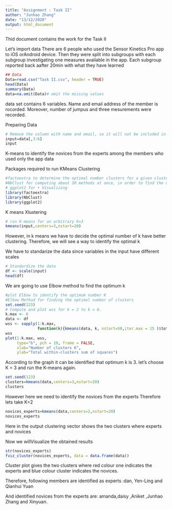 ---
title: "Assignment : Task II"
author: "Junhao Zhang"
date: "13/12/2020"
output: html_document
---

Thid document contains the work for the Task II

Let's import data 
There are 6 people who used the Sensor Kinetics Pro app to iOS orAndroid device.
Then they were split into subgroups with each subgroup investigating one measures available in the app. Each subgroup reported back aafter 20min with what they have learned

```{r}
## Data
Data=read.csv("Task II.csv", header = TRUE)
head(Data)
summary(Data)
data=na.omit(Data)# omit the missing values

```
data set contains 6 variables. Name and email address of the member is rocorded. Moreover, number of jumpus and three mesurements were recorded.


Preparing Data
```{r}
# Remove the column with name and email, so it will not be included in the clustering
input=data[,3:6]
input

```

K-means to identify the novices from the experts among the members who used only the app data

Packages required to run KMeans Clustering
```{r}
#factoextra to determine the optimal number clusters for a given clustering methods and for data visualization.
#NbClust for computing about 30 methods at once, in order to find the optimal number of clusters.
# ggplot2 for •	Visualizing
library(factoextra)
library(NbClust)
library(ggplot2)

```
K means Xlustering
```{r}
# run K-means for an arbitrary K=3
kmeans(input,centers=3,nstart=20)
```
However, in k means we have to decide the optimal number of k have better clustering. Therefore, we will see a way to identify the optimal k

We have to standarize the data since variables in the input have different scales

```{r}
# Standardize the data
df <- scale(input)
head(df)
```
We are going to use Elbow method to find the optimum k

```{r}
#plot Elbow to identify the optimum number K
#Elbow Method for finding the optimal number of clusters
set.seed(123)
# Compute and plot wss for k = 2 to k = 6.
k.max <- 6
data <- df
wss <- sapply(1:k.max, 
              function(k){kmeans(data, k, nstart=50,iter.max = 15 )$tot.withinss})
wss
plot(1:k.max, wss,
     type="b", pch = 19, frame = FALSE, 
     xlab="Number of clusters K",
     ylab="Total within-clusters sum of squares")
```
According to the graph it can be identified that optimum k is 3.
let’s choose K = 3 and run the K-means again.
```{r}
set.seed(123)
clusters=kmeans(data,centers=3,nstart=20)
clusters
```
However here we need to identify the novices from the experts
Therefore lets take K=2
```{r}
novices_experts=kmeans(data,centers=2,nstart=20)
novices_experts
```
Here in the output clustering vector shows the two clusters where experts and novices

Now we willVisualize the obtained results 
```{r}
str(novices_experts)
fviz_cluster(novices_experts, data = data.frame(data))
```
Cluster plot gives the two clusters where red colour one indicates the experts and blue colour cluster indicates the novices.

Therefore, following members are identified as experts :dan, Yen-Ling and Qianhui Yuan 
  
And identified novices from the experts are: amanda,daisy ,Aniket ,Junhao Zhang  and Xinyuan. 
